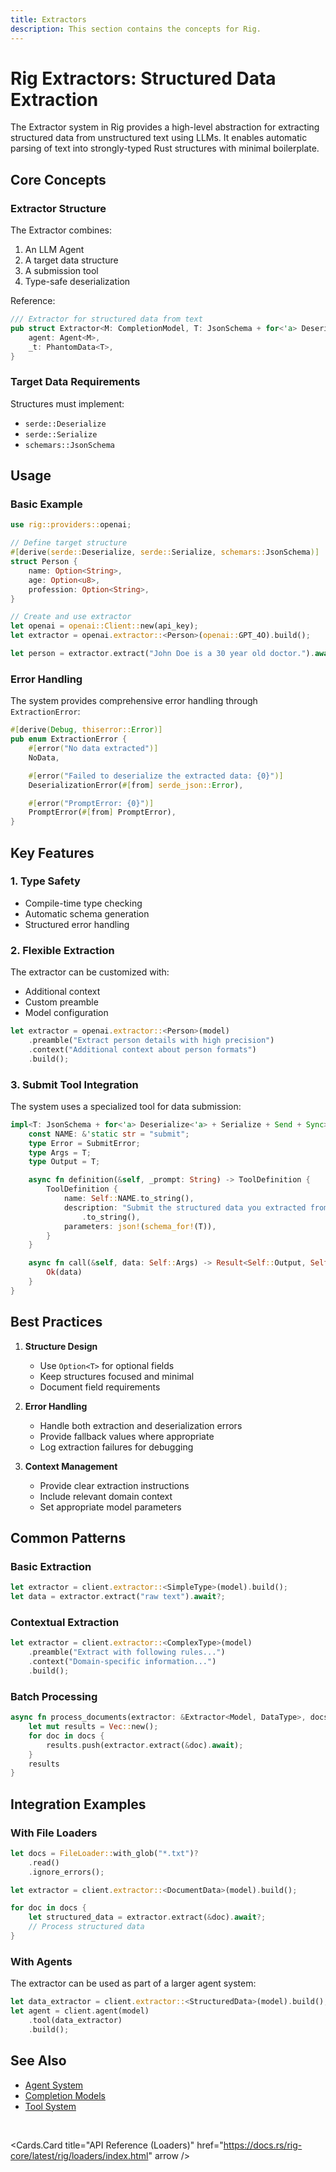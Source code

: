 ```yaml
---
title: Extractors
description: This section contains the concepts for Rig.
---
```



# Rig Extractors: Structured Data Extraction

The Extractor system in Rig provides a high-level abstraction for extracting structured data from unstructured text using LLMs. It enables automatic parsing of text into strongly-typed Rust structures with minimal boilerplate.

## Core Concepts

### Extractor Structure

The Extractor combines:
1. An LLM Agent
2. A target data structure
3. A submission tool
4. Type-safe deserialization

Reference:

```rust filename="rig-core/src/extractor.rs [55:59]"
/// Extractor for structured data from text
pub struct Extractor<M: CompletionModel, T: JsonSchema + for<'a> Deserialize<'a> + Send + Sync> {
    agent: Agent<M>,
    _t: PhantomData<T>,
}
```


### Target Data Requirements

Structures must implement:
- `serde::Deserialize`
- `serde::Serialize`
- `schemars::JsonSchema`

## Usage

### Basic Example

```rust
use rig::providers::openai;

// Define target structure
#[derive(serde::Deserialize, serde::Serialize, schemars::JsonSchema)]
struct Person {
    name: Option<String>,
    age: Option<u8>,
    profession: Option<String>,
}

// Create and use extractor
let openai = openai::Client::new(api_key);
let extractor = openai.extractor::<Person>(openai::GPT_4O).build();

let person = extractor.extract("John Doe is a 30 year old doctor.").await?;
```

### Error Handling

The system provides comprehensive error handling through `ExtractionError`:


```rust filename="rig-core/src/extractor.rs [43:53]"
#[derive(Debug, thiserror::Error)]
pub enum ExtractionError {
    #[error("No data extracted")]
    NoData,

    #[error("Failed to deserialize the extracted data: {0}")]
    DeserializationError(#[from] serde_json::Error),

    #[error("PromptError: {0}")]
    PromptError(#[from] PromptError),
}
```


## Key Features

### 1. Type Safety

- Compile-time type checking
- Automatic schema generation
- Structured error handling

### 2. Flexible Extraction

The extractor can be customized with:
- Additional context
- Custom preamble
- Model configuration

```rust
let extractor = openai.extractor::<Person>(model)
    .preamble("Extract person details with high precision")
    .context("Additional context about person formats")
    .build();
```

### 3. Submit Tool Integration

The system uses a specialized tool for data submission:


```rust filename="rig-core/src/extractor.rs [134:152]"
impl<T: JsonSchema + for<'a> Deserialize<'a> + Serialize + Send + Sync> Tool for SubmitTool<T> {
    const NAME: &'static str = "submit";
    type Error = SubmitError;
    type Args = T;
    type Output = T;

    async fn definition(&self, _prompt: String) -> ToolDefinition {
        ToolDefinition {
            name: Self::NAME.to_string(),
            description: "Submit the structured data you extracted from the provided text."
                .to_string(),
            parameters: json!(schema_for!(T)),
        }
    }

    async fn call(&self, data: Self::Args) -> Result<Self::Output, Self::Error> {
        Ok(data)
    }
}
```


## Best Practices

1. **Structure Design**
   - Use `Option<T>` for optional fields
   - Keep structures focused and minimal
   - Document field requirements

2. **Error Handling**
   - Handle both extraction and deserialization errors
   - Provide fallback values where appropriate
   - Log extraction failures for debugging

3. **Context Management**
   - Provide clear extraction instructions
   - Include relevant domain context
   - Set appropriate model parameters

## Common Patterns

### Basic Extraction

```rust
let extractor = client.extractor::<SimpleType>(model).build();
let data = extractor.extract("raw text").await?;
```

### Contextual Extraction

```rust
let extractor = client.extractor::<ComplexType>(model)
    .preamble("Extract with following rules...")
    .context("Domain-specific information...")
    .build();
```

### Batch Processing

```rust
async fn process_documents(extractor: &Extractor<Model, DataType>, docs: Vec<String>) -> Vec<Result<DataType, ExtractionError>> {
    let mut results = Vec::new();
    for doc in docs {
        results.push(extractor.extract(&doc).await);
    }
    results
}
```

## Integration Examples

### With File Loaders

```rust
let docs = FileLoader::with_glob("*.txt")?
    .read()
    .ignore_errors();

let extractor = client.extractor::<DocumentData>(model).build();

for doc in docs {
    let structured_data = extractor.extract(&doc).await?;
    // Process structured data
}
```

### With Agents

The extractor can be used as part of a larger agent system:

```rust
let data_extractor = client.extractor::<StructuredData>(model).build();
let agent = client.agent(model)
    .tool(data_extractor)
    .build();
```

## See Also
- [Agent System](./agent.md)
- [Completion Models](./completion.md)
- [Tool System](./tool.md)


<br />

<Cards.Card
    title="API Reference (Loaders)"
    href="https://docs.rs/rig-core/latest/rig/loaders/index.html"
    arrow
/>
